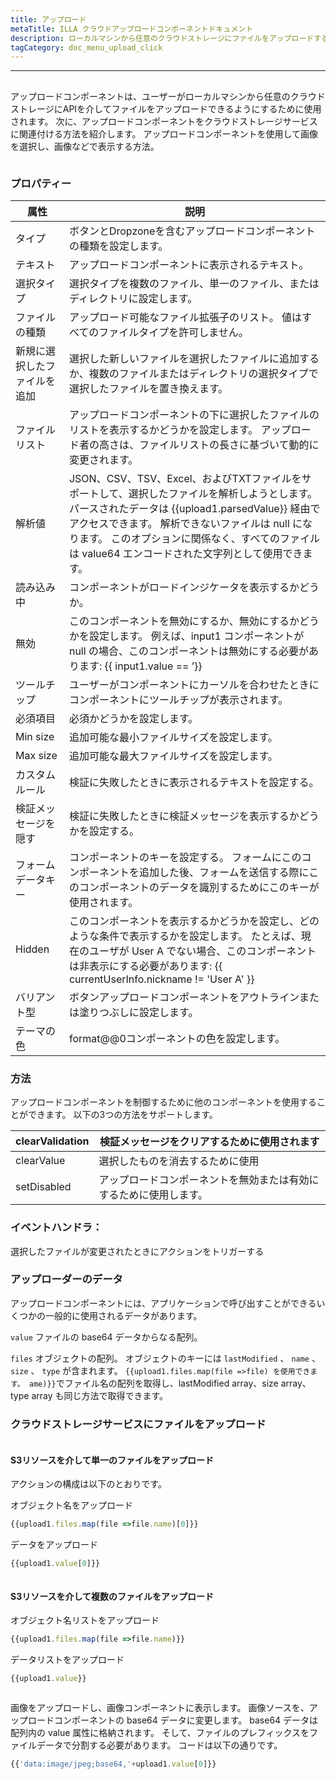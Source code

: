 ```yaml
---
title: アップロード
metaTitle: ILLA クラウドアップロードコンポーネントドキュメント
description: ローカルマシンから任意のクラウドストレージにファイルをアップロードするには、アップロードコンポーネントを使用します
tagCategory: doc_menu_upload_click
---
```


* * *

## <Heading hidden>アップロード</Heading>

アップロードコンポーネントは、ユーザーがローカルマシンから任意のクラウドストレージにAPIを介してファイルをアップロードできるようにするために使用されます。 次に、アップロードコンポーネントをクラウドストレージサービスに関連付ける方法を紹介します。 アップロードコンポーネントを使用して画像を選択し、画像などで表示する方法。

<img src='https://cdn.illacloud.com/official-website/img/docs/upload1.png' alt="" />

### プロパティー

| 属性             | 説明                                                                                                                                                                                    |
| -------------- | ------------------------------------------------------------------------------------------------------------------------------------------------------------------------------------- |
| タイプ            | ボタンとDropzoneを含むアップロードコンポーネントの種類を設定します。                                                                                                                                                |
| テキスト           | アップロードコンポーネントに表示されるテキスト。                                                                                                                                                              |
| 選択タイプ          | 選択タイプを複数のファイル、単一のファイル、またはディレクトリに設定します。                                                                                                                                                |
| ファイルの種類        | アップロード可能なファイル拡張子のリスト。 値はすべてのファイルタイプを許可しません。                                                                                                                                           |
| 新規に選択したファイルを追加 | 選択した新しいファイルを選択したファイルに追加するか、複数のファイルまたはディレクトリの選択タイプで選択したファイルを置き換えます。                                                                                                                    |
| ファイルリスト        | アップロードコンポーネントの下に選択したファイルのリストを表示するかどうかを設定します。 アップロード者の高さは、ファイルリストの長さに基づいて動的に変更されます。                                                                                                    |
| 解析値            | JSON、CSV、TSV、Excel、およびTXTファイルをサポートして、選択したファイルを解析しようとします。 パースされたデータは {{upload1.parsedValue}} 経由でアクセスできます。 解析できないファイルは null になります。 このオプションに関係なく、すべてのファイルは value64 エンコードされた文字列として使用できます。 |
| 読み込み中          | コンポーネントがロードインジケータを表示するかどうか。                                                                                                                                                           |
| 無効             | このコンポーネントを無効にするか、無効にするかどうかを設定します。 例えば、input1 コンポーネントが null の場合、このコンポーネントは無効にする必要があります: {{ input1.value == <unk> ’}}                                                                   |
| ツールチップ         | ユーザーがコンポーネントにカーソルを合わせたときにコンポーネントにツールチップが表示されます。                                                                                                                                       |
| 必須項目           | 必須かどうかを設定します。                                                                                                                                                                         |
| Min size       | 追加可能な最小ファイルサイズを設定します。                                                                                                                                                                 |
| Max size       | 追加可能な最大ファイルサイズを設定します。                                                                                                                                                                 |
| カスタムルール        | 検証に失敗したときに表示されるテキストを設定する。                                                                                                                                                             |
| 検証メッセージを隠す     | 検証に失敗したときに検証メッセージを表示するかどうかを設定する。                                                                                                                                                      |
| フォームデータキー      | コンポーネントのキーを設定する。 フォームにこのコンポーネントを追加した後、フォームを送信する際にこのコンポーネントのデータを識別するためにこのキーが使用されます。                                                                                                    |
| Hidden         | このコンポーネントを表示するかどうかを設定し、どのような条件で表示するかを設定します。 たとえば、現在のユーザが User A でない場合、このコンポーネントは非表示にする必要があります: {{ currentUserInfo.nickname != 'User A' }}                                             |
| バリアント型         | ボタンアップロードコンポーネントをアウトラインまたは塗りつぶしに設定します。                                                                                                                                                |
| テーマの色          | format@@0コンポーネントの色を設定します。                                                                                                                                                             |

### 方法

アップロードコンポーネントを制御するために他のコンポーネントを使用することができます。 以下の3つの方法をサポートします。

| clearValidation | 検証メッセージをクリアするために使用されます            |
| --------------- | --------------------------------- |
| clearValue      | 選択したものを消去するために使用                  |
| setDisabled     | アップロードコンポーネントを無効または有効にするために使用します。 |

### イベントハンドラ：

選択したファイルが変更されたときにアクションをトリガーする

### アップローダーのデータ

アップロードコンポーネントには、アプリケーションで呼び出すことができるいくつかの一般的に使用されるデータがあります。

`value` ファイルの base64 データからなる配列。 

`files` オブジェクトの配列。 オブジェクトのキーには `lastModified` 、 `name` 、 `size` 、 `type` が含まれます。 `{{upload1.files.map(file =>file) を使用できます。 ame)}}`でファイル名の配列を取得し、lastModified array、size array、type array も同じ方法で取得できます。 

### クラウドストレージサービスにファイルをアップロード

<img src='https://cdn.illacloud.com/official-website/img/docs/upload2.gif' alt="" />

#### S3リソースを介して単一のファイルをアップロード

アクションの構成は以下のとおりです。 

オブジェクト名をアップロード

```jsx
{{upload1.files.map(file =>file.name)[0]}}
```

データをアップロード

```jsx
{{upload1.value[0]}}
```

<img src='https://cdn.illacloud.com/official-website/img/docs/upload3.png' alt="" />

#### S3リソースを介して複数のファイルをアップロード

オブジェクト名リストをアップロード

```jsx
{{upload1.files.map(file =>file.name)}}
```

データリストをアップロード

```jsx
{{upload1.value}}
```

<img src='https://cdn.illacloud.com/official-website/img/docs/upload4.png' alt="" />

画像をアップロードし、画像コンポーネントに表示します。
画像ソースを、アップロードコンポーネントの base64 データに変更します。 base64 データは配列内の value 属性に格納されます。 そして、ファイルのプレフィックスをファイルデータで分割する必要があります。 コードは以下の通りです。 

```jsx
{{'data:image/jpeg;base64,'+upload1.value[0]}}
```

<img src='https://cdn.illacloud.com/official-website/img/docs/upload5.gif' alt="" />
